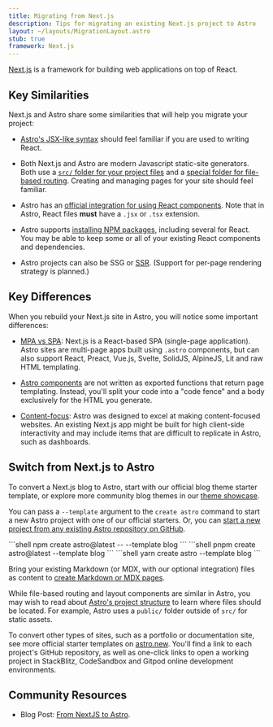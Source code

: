 ```yaml
---
title: Migrating from Next.js
description: Tips for migrating an existing Next.js project to Astro
layout: ~/layouts/MigrationLayout.astro
stub: true
framework: Next.js
---
```



[Next.js](https://nextjs.org) is a framework for building web applications on top of React.

## Key Similarities

Next.js and Astro share some similarities that will help you migrate your project:

- [Astro's JSX-like syntax](/en/core-concepts/astro-components/#the-component-template) should feel familiar if you are used to writing React.

- Both Next.js and Astro are modern Javascript static-site generators. Both use a [`src/` folder for your project files](/en/core-concepts/project-structure/#src) and a [special folder for file-based routing](/en/core-concepts/astro-pages/). Creating and managing pages for your site should feel familiar.

- Astro has an [official integration for using React components](/en/guides/integrations-guide/react/). Note that in Astro, React files **must** have a `.jsx` or `.tsx` extension.

- Astro supports [installing NPM packages](/en/guides/imports/#npm-packages), including several for React. You may be able to keep some or all of your existing React components and dependencies.


- Astro projects can also be SSG or [SSR](/en/guides/server-side-rendering/). (Support for per-page rendering strategy is planned.)


## Key Differences

When you rebuild your Next.js site in Astro, you will notice some important differences:

- [MPA vs SPA](/en/concepts/mpa-vs-spa/): Next.js is a React-based SPA (single-page application). Astro sites are multi-page apps built using `.astro` components, but can also support React, Preact, Vue.js, Svelte, SolidJS, AlpineJS, Lit and raw HTML templating.

- [Astro components](/en/core-concepts/astro-components/) are not written as exported functions that return page templating. Instead, you'll split your code into a "code fence" and a body exclusively for the HTML you generate.

- [Content-focus](/en/concepts/why-astro/): Astro was designed to excel at making content-focused websites. An existing Next.js app might be built for high client-side interactivity and may include items that are difficult to replicate in Astro, such as dashboards.


## Switch from Next.js to Astro

To convert a Next.js blog to Astro, start with our official blog theme starter template, or explore more community blog themes in our [theme showcase](https://astro.build/themes/). 

You can pass a `--template` argument to the `create astro` command to start a new Astro project with one of our official starters. Or, you can [start a new project from any existing Astro repository on GitHub](/en/install/auto/#starter-templates).

  <PackageManagerTabs>
    <Fragment slot="npm">
    ```shell
    npm create astro@latest -- --template blog
    ```
    </Fragment>
    <Fragment slot="pnpm">
    ```shell
    pnpm create astro@latest --template blog
    ```
    </Fragment>
    <Fragment slot="yarn">
    ```shell
    yarn create astro --template blog
    ```
    </Fragment>
  </PackageManagerTabs>

Bring your existing Markdown (or MDX, with our optional integration) files as content to [create Markdown or MDX pages](/en/guides/markdown-content/).

While file-based routing and layout components are similar in Astro, you may wish to read about [Astro's project structure](/en/core-concepts/project-structure/) to learn where files should be located. For example, Astro uses a `public/` folder outside of `src/` for static assets.

To convert other types of sites, such as a portfolio or documentation site, see more official starter templates on [astro.new](https://astro.new). You'll find a link to each project's GitHub repository, as well as one-click links to open a working project in StackBlitz, CodeSandbox and Gitpod online development environments.


## Community Resources 

- Blog Post: [From NextJS to Astro](https://vanntile.com/blog/next-to-astro).

